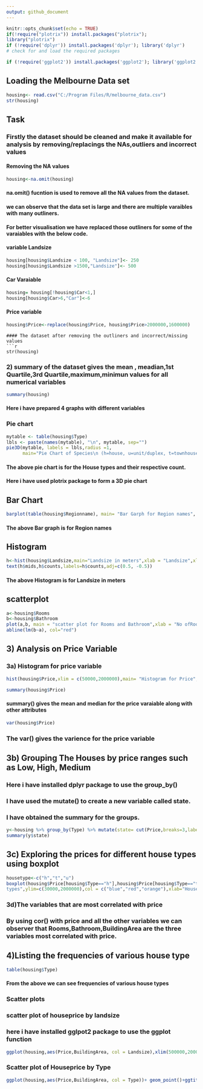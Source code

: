 ```yaml
---
output: github_document
---
```


```r
knitr::opts_chunk$set(echo = TRUE)
if(!require("plotrix")) install.packages("plotrix");
library("plotrix")
if (!require('dplyr')) install.packages('dplyr'); library('dplyr')
# check for and load the required packages

if (!require('ggplot2')) install.packages('ggplot2'); library('ggplot2')
```

## Loading the Melbourne Data set
```r
housing<- read.csv("C:/Program Files/R/melbourne_data.csv")
str(housing)
```
## Task
### Firstly the dataset should be cleaned and make it available for analysis by removing/replacings the NAs,outliers and incorrect values

#### Removing the NA values 
```r
housing<-na.omit(housing)
```
#### na.omit() fucntion is used to remove all the NA values from the dataset.
#### we can observe that the data set is large and there are multiple varaibles with many outliners.
#### For better visualisation we have replaced those outliners for some of the varaiables with the below code.
#### variable Landsize
```r
housing[housing$Landsize < 100, "Landsize"]<- 250
housing[housing$Landsize >1500,"Landsize"]<- 500
```
#### Car Varaiable
```r
housing= housing[!housing$Car<1,]
housing[housing$Car>6,"Car"]<-6
```
#### Price variable
```r
housing$Price<-replace(housing$Price, housing$Price>2000000,1600000)
```



```
#### The dataset after removing the outliners and incorrect/missing values
```r
str(housing)
```
### 2) summary of the dataset gives the mean , meadian,1st Quartile,3rd Quartile,maximum,minimun values for all numerical variables
```r
summary(housing)
```
#### Here i have prepared 4 graphs with different variables
### Pie chart
```r
mytable <- table(housing$Type)
lbls <- paste(names(mytable), "\n", mytable, sep="")
pie3D(mytable, labels = lbls,radius =1,
      main="Pie Chart of Species\n (h=house, u=unit/duplex, t=townhouse)",col= c("blue","green","red"))
```

#### The above pie chart is for the House types and their respective count. 
####  Here i have used plotrix package to form a 3D pie chart

## Bar Chart
```r
barplot(table(housing$Regionname), main= "Bar Garph for Region names", xlab="Region names",ylab="count",col=(1:7),legend=rownames(housing$Regionname))

```

#### The above Bar graph is for Region names

## Histogram
```r
h<-hist(housing$Landsize,main="Landsize in meters",xlab = "Landsize",xlim = c(100,700),ylim = c(100,1000),col = "darkmagenta",freq = TRUE)
text(h$mids,h$counts,labels=h$counts,adj=c(0.5, -0.5))
```

#### The above Histogram is for Landsize in meters

## scatterplot
```r
a<-housing$Rooms
b<-housing$Bathroom
plot(a,b, main = "scatter plot for Rooms and Bathroom",xlab = "No ofRooms",ylab = "No of bathrooms",pch=10)
abline(lm(b~a), col="red")
```

## 3) Analysis on Price Variable
### 3a) Histogram for price variable
```r
hist(housing$Price,xlim = c(50000,2000000),main= "Histogram for Price",xlab="Price",col=(1:7))
```
```r
summary(housing$Price)
```

#### summary() gives the mean and median for the price varaiable along with other attributes

```r
var(housing$Price)
```

### The var() gives the varience for the price variable

## 3b) Grouping The Houses by price ranges such as Low, High, Medium
### Here i have installed dplyr package to use the group_by()
### I have used the mutate() to create a new variable called state.
### I have obtained the summary for the groups.
```r
y<-housing %>% group_by(Type) %>% mutate(state= cut(Price,breaks=3,labels=c("Low","Medium","high"),include.lowest = TRUE))
summary(y$state)
```

## 3c) Exploring the prices for different house types using boxplot
```r
housetype<-c("h","t","u")
boxplot(housing$Price[housing$Type=="h"],housing$Price[housing$Type=="t"],housing$Price[housing$Type=="u"],main= "exploring the Price for different house 
types",ylim=c(30000,2000000),col = c("blue","red","orange"),xlab="House Type",ylab="Range",names = housetype)
```

### 3d)The variables that are most correlated with price


### By using cor() with price and all the other variables we can observer that Rooms,Bathroom,BuildingArea are the three variables most correlated with price.

## 4)Listing the frequencies of various house type
```r
table(housing$Type)
```

#### From the above we can see frequencies of various house types
### Scatter plots
### scatter plot of houseprice by landsize
### here i have installed gglpot2 package to use the ggplot function
```r
ggplot(housing,aes(Price,BuildingArea, col = Landsize),xlim(500000,2000000),ylim(0,500))+ geom_point()+ggtitle("House price by landsize")
```

### Scatter plot of Houseprice by Type
```r
ggplot(housing,aes(Price,BuildingArea, col = Type))+ geom_point()+ggtitle("House price by Type")
```

